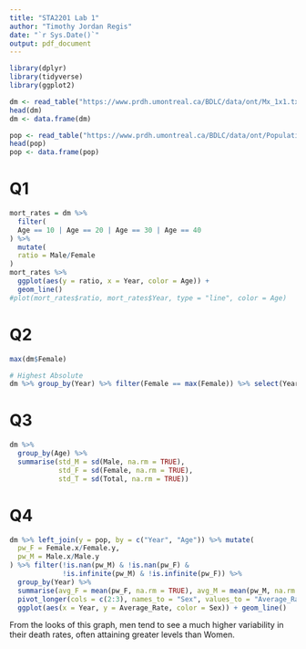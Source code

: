 ```yaml
---
title: "STA2201 Lab 1"
author: "Timothy Jordan Regis"
date: "`r Sys.Date()`"
output: pdf_document
---
```


```r
library(dplyr)
library(tidyverse)
library(ggplot2)
```


```r
dm <- read_table("https://www.prdh.umontreal.ca/BDLC/data/ont/Mx_1x1.txt", skip = 2, col_types = "dcddd")
head(dm)
dm <- data.frame(dm)

pop <- read_table("https://www.prdh.umontreal.ca/BDLC/data/ont/Population.txt", skip = 2, col_types = "dcddd")
head(pop)
pop <- data.frame(pop)
```

# Q1
```r
mort_rates = dm %>% 
  filter(
  Age == 10 | Age == 20 | Age == 30 | Age == 40 
) %>% 
  mutate(
  ratio = Male/Female
)
mort_rates %>% 
  ggplot(aes(y = ratio, x = Year, color = Age)) +
  geom_line()
#plot(mort_rates$ratio, mort_rates$Year, type = "line", color = Age)
```

# Q2
```r
max(dm$Female)
```

```r
# Highest Absolute
dm %>% group_by(Year) %>% filter(Female == max(Female)) %>% select(Year, Age, Female)
```

# Q3

```r
dm %>% 
  group_by(Age) %>% 
  summarise(std_M = sd(Male, na.rm = TRUE), 
            std_F = sd(Female, na.rm = TRUE), 
            std_T = sd(Total, na.rm = TRUE))
```

# Q4

```r
dm %>% left_join(y = pop, by = c("Year", "Age")) %>% mutate(
  pw_F = Female.x/Female.y,
  pw_M = Male.x/Male.y
) %>% filter(!is.nan(pw_M) & !is.nan(pw_F) & 
             !is.infinite(pw_M) & !is.infinite(pw_F)) %>% 
  group_by(Year) %>% 
  summarise(avg_F = mean(pw_F, na.rm = TRUE), avg_M = mean(pw_M, na.rm = TRUE)) %>% 
  pivot_longer(cols = c(2:3), names_to = "Sex", values_to = "Average_Rate") %>% 
  ggplot(aes(x = Year, y = Average_Rate, color = Sex)) + geom_line()
```

From the looks of this graph, men tend to see a much higher variability in their death rates, often attaining greater levels than Women.